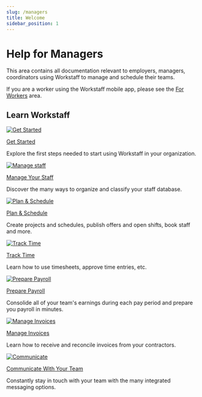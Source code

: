 ```yaml
---
slug: /managers
title: Welcome
sidebar_position: 1
---
```


# Help for Managers

This area contains all documentation relevant to employers, managers, coordinators using Workstaff to manage and 
schedule their teams.

If you are a worker using the Workstaff mobile app, please see the [For Workers](/workers/index.md) area.

## Learn Workstaff


<NavGrid cols={3}>

<NavCard>

[![Get Started](/img/launch.svg)](./getting-started.md)

[Get Started](./getting-started.md)

Explore the first steps needed to start using Workstaff in your organization.

</NavCard>

<NavCard>

[![Manage staff](/img/staff.svg)](./staff/index.md)

[Manage Your Staff](./staff/index.md)

Discover the many ways to organize and classify your staff database.

</NavCard>

<NavCard>

[![Plan & Schedule](/img/schedule.svg)](./staff/index.md)

[Plan & Schedule](./scheduling/index.md)

Create projects and schedules, publish offers and open shifts, book staff and more.

</NavCard>

</NavGrid>

<NavGrid cols={3}>

<NavCard>

[![Track Time](/img/time.svg)](./staff/index.md)

[Track Time](./timetracking/index.md)

Learn how to use timesheets, approve time entries, etc.

</NavCard>

<NavCard>

[![Prepare Payroll](/img/payroll.svg)](./payroll/index.md)

[Prepare Payroll](./payroll/index.md)

Consolide all of your team's earnings during each pay period and prepare you payroll in minutes.

</NavCard>

<NavCard>

[![Manage Invoices](/img/invoices.svg)](./invoicing/index.md)

[Manage Invoices](./invoicing/index.md)

Learn how to receive and reconcile invoices from your contractors.

</NavCard>

<NavCard>

[![Communicate](/img/chat.svg)](./messaging/index.md)

[Communicate With Your Team](./messaging/index.md)

Constantly stay in touch with your team with the many integrated messaging options.

</NavCard>

</NavGrid>
